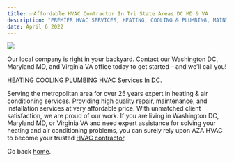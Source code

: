 ```yaml
---
title: ✅Affordable HVAC Contractor In Tri State Areas DC MD & VA
description: "PREMIER HVAC SERVICES, HEATING, COOLING & PLUMBING, MAINTENANCE OR EMERGENCY REPAIR SERVICE FROM THE BEST HVAC CONTRACTOR SOLUTIONS FOR YOUR COMFORT"
date: April 6 2022
---
```


<img src="https://azahvaccontractordc.netlify.app/images/AZAHVAC-banner.jpg" />

Our local company is right in your backyard. Contact our Washington DC, Maryland MD, and Virginia VA office today to get started – and we’ll call you!

[HEATING](https://azahvac.com/)
[COOLING](https://azahvac.com/)
[PLUMBING](https://azahvac.com/)
[HVAC Services In DC](https://azahvac.com/).

Serving the metropolitan area for over 25 years expert in heating & air conditioning services. Providing high quality repair, maintenance, and installation services at very affordable price. With unmatched client satisfaction, we are proud of our work. If you are living in Washington DC, Maryland MD, or Virginia VA and need expert assistance for solving your heating and air conditioning problems, you can surely rely upon AZA HVAC to become your trusted [HVAC contractor](https://azahvac.com/).

Go back [home](/).
